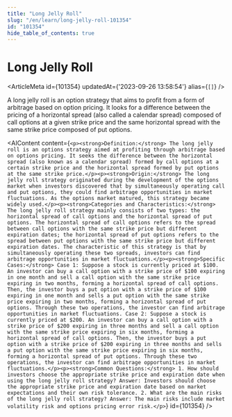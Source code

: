 ```yaml
---
title: "Long Jelly Roll"
slug: "/en/learn/long-jelly-roll-101354"
id: "101354"
hide_table_of_contents: true
---
```



# Long Jelly Roll

<ArticleMeta id={101354} updatedAt={'2023-09-26 13:58:54'} alias={`[]`} />
<div className='border-solid border-b border-t-0 my-4 border-[var(--ifm-color-gray-300)]' />

A long jelly roll is an option strategy that aims to profit from a form of arbitrage based on option pricing. It looks for a difference between the pricing of a horizontal spread (also called a calendar spread) composed of call options at a given strike price and the same horizontal spread with the same strike price composed of put options.

<AIContent content={`<p><strong>Definition:</strong> The long jelly roll is an options strategy aimed at profiting through arbitrage based on options pricing. It seeks the difference between the horizontal spread (also known as a calendar spread) formed by call options at a certain strike price and the horizontal spread formed by put options at the same strike price.</p><p><strong>Origin:</strong> The long jelly roll strategy originated during the development of the options market when investors discovered that by simultaneously operating call and put options, they could find arbitrage opportunities in market fluctuations. As the options market matured, this strategy became widely used.</p><p><strong>Categories and Characteristics:</strong> The long jelly roll strategy mainly consists of two types: the horizontal spread of call options and the horizontal spread of put options. The horizontal spread of call options refers to the spread between call options with the same strike price but different expiration dates; the horizontal spread of put options refers to the spread between put options with the same strike price but different expiration dates. The characteristic of this strategy is that by simultaneously operating these two spreads, investors can find arbitrage opportunities in market fluctuations.</p><p><strong>Specific Cases:</strong> Case 1: Suppose a stock is currently priced at $100. An investor can buy a call option with a strike price of $100 expiring in one month and sell a call option with the same strike price expiring in two months, forming a horizontal spread of call options. Then, the investor buys a put option with a strike price of $100 expiring in one month and sells a put option with the same strike price expiring in two months, forming a horizontal spread of put options. Through these two operations, the investor can find arbitrage opportunities in market fluctuations. Case 2: Suppose a stock is currently priced at $200. An investor can buy a call option with a strike price of $200 expiring in three months and sell a call option with the same strike price expiring in six months, forming a horizontal spread of call options. Then, the investor buys a put option with a strike price of $200 expiring in three months and sells a put option with the same strike price expiring in six months, forming a horizontal spread of put options. Through these two operations, the investor can find arbitrage opportunities in market fluctuations.</p><p><strong>Common Questions:</strong> 1. How should investors choose the appropriate strike price and expiration date when using the long jelly roll strategy? Answer: Investors should choose the appropriate strike price and expiration date based on market expectations and their own risk tolerance. 2. What are the main risks of the long jelly roll strategy? Answer: The main risks include market volatility risk and options pricing error risk.</p>`} id={101354} />
